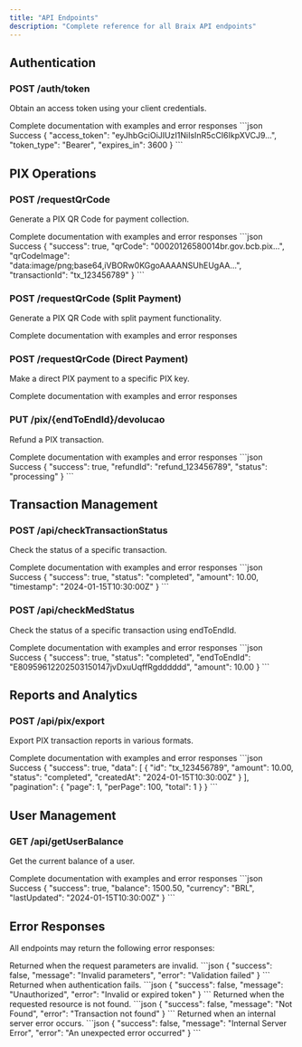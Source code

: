 ```yaml
---
title: "API Endpoints"
description: "Complete reference for all Braix API endpoints"
---
```




## Authentication

### POST /auth/token

Obtain an access token using your client credentials.

<Card title="View Full Documentation" icon="external-link" href="/api-reference/auth-token">
  Complete documentation with examples and error responses
</Card>


<ResponseExample>
```json Success
{
  "access_token": "eyJhbGciOiJIUzI1NiIsInR5cCI6IkpXVCJ9...",
  "token_type": "Bearer",
  "expires_in": 3600
}
```
</ResponseExample>

## PIX Operations

### POST /requestQrCode

Generate a PIX QR Code for payment collection.

<Card title="View Full Documentation" icon="external-link" href="/api-reference/request-qrcode">
  Complete documentation with examples and error responses
</Card>


<ResponseExample>
```json Success
{
  "success": true,
  "qrCode": "00020126580014br.gov.bcb.pix...",
  "qrCodeImage": "data:image/png;base64,iVBORw0KGgoAAAANSUhEUgAA...",
  "transactionId": "tx_123456789"
}
```
</ResponseExample>

### POST /requestQrCode (Split Payment)

Generate a PIX QR Code with split payment functionality.

<Card title="View Full Documentation" icon="external-link" href="/api-reference/request-qrcode-split">
  Complete documentation with examples and error responses
</Card>


### POST /requestQrCode (Direct Payment)

Make a direct PIX payment to a specific PIX key.

<Card title="View Full Documentation" icon="external-link" href="/api-reference/make-payment">
  Complete documentation with examples and error responses
</Card>


### PUT /pix/{endToEndId}/devolucao

Refund a PIX transaction.

<Card title="View Full Documentation" icon="external-link" href="/api-reference/pix-refund">
  Complete documentation with examples and error responses
</Card>


<ResponseExample>
```json Success
{
  "success": true,
  "refundId": "refund_123456789",
  "status": "processing"
}
```
</ResponseExample>

## Transaction Management

### POST /api/checkTransactionStatus

Check the status of a specific transaction.

<Card title="View Full Documentation" icon="external-link" href="/api-reference/check-transaction-status">
  Complete documentation with examples and error responses
</Card>


<ResponseExample>
```json Success
{
  "success": true,
  "status": "completed",
  "amount": 10.00,
  "timestamp": "2024-01-15T10:30:00Z"
}
```
</ResponseExample>

### POST /api/checkMedStatus

Check the status of a specific transaction using endToEndId.

<Card title="View Full Documentation" icon="external-link" href="/api-reference/check-med-status">
  Complete documentation with examples and error responses
</Card>


<ResponseExample>
```json Success
{
  "success": true,
  "status": "completed",
  "endToEndId": "E80959612202503150147jvDxuUqffRgdddddd",
  "amount": 10.00
}
```
</ResponseExample>

## Reports and Analytics

### POST /api/pix/export

Export PIX transaction reports in various formats.

<Card title="View Full Documentation" icon="external-link" href="/api-reference/pix-export">
  Complete documentation with examples and error responses
</Card>


<ResponseExample>
```json Success
{
  "success": true,
  "data": [
    {
      "id": "tx_123456789",
      "amount": 10.00,
      "status": "completed",
      "createdAt": "2024-01-15T10:30:00Z"
    }
  ],
  "pagination": {
    "page": 1,
    "perPage": 100,
    "total": 1
  }
}
```
</ResponseExample>

## User Management

### GET /api/getUserBalance

Get the current balance of a user.

<Card title="View Full Documentation" icon="external-link" href="/api-reference/get-user-balance">
  Complete documentation with examples and error responses
</Card>


<ResponseExample>
```json Success
{
  "success": true,
  "balance": 1500.50,
  "currency": "BRL",
  "lastUpdated": "2024-01-15T10:30:00Z"
}
```
</ResponseExample>

## Error Responses

All endpoints may return the following error responses:

<ResponseField name="400 Bad Request" type="object">
  Returned when the request parameters are invalid.

  <Expandable title="Error Response">
    ```json
    {
      "success": false,
      "message": "Invalid parameters",
      "error": "Validation failed"
    }
    ```
  </Expandable>
</ResponseField>

<ResponseField name="401 Unauthorized" type="object">
  Returned when authentication fails.

  <Expandable title="Error Response">
    ```json
    {
      "success": false,
      "message": "Unauthorized",
      "error": "Invalid or expired token"
    }
    ```
  </Expandable>
</ResponseField>

<ResponseField name="404 Not Found" type="object">
  Returned when the requested resource is not found.

  <Expandable title="Error Response">
    ```json
    {
      "success": false,
      "message": "Not Found",
      "error": "Transaction not found"
    }
    ```
  </Expandable>
</ResponseField>

<ResponseField name="500 Internal Server Error" type="object">
  Returned when an internal server error occurs.

  <Expandable title="Error Response">
    ```json
    {
      "success": false,
      "message": "Internal Server Error",
      "error": "An unexpected error occurred"
    }
    ```
  </Expandable>
</ResponseField>
